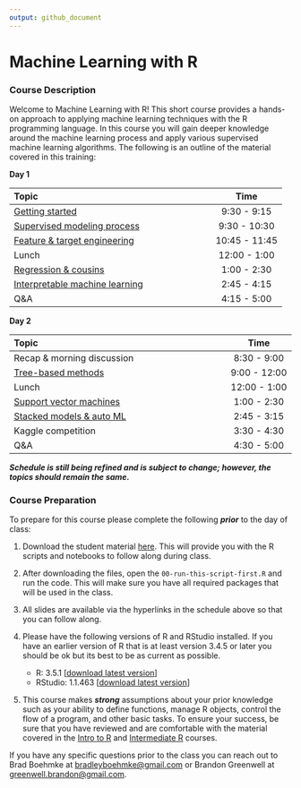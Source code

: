 ```yaml
---
output: github_document
---
```



# Machine Learning with R

### Course Description

Welcome to Machine Learning with R\! This short course provides a hands-on approach to applying machine learning techniques with the R programming language. In this course you will gain deeper knowledge around the machine learning process and apply various supervised machine learning algorithms. The following is an outline of the material covered in this training:

**Day 1**

| Topic                                 |     Time      |
| :------------------------------------ | :-----------: |
| [Getting started](https://koalaverse.github.io/AnalyticsSummit19/01-intro.html) |  9:30 - 9:15  |
| [Supervised modeling process](https://koalaverse.github.io/AnalyticsSummit19/02-supervised-modeling-process.html) | 9:30 - 10:30 |
| [Feature & target engineering](https://uc-r.github.io/Advanced-R/04-engineering.html) |  10:45 - 11:45  |
| Lunch                                 | 12:00 - 1:00  |
| [Regression & cousins](https://uc-r.github.io/Advanced-R/05-regression.html) |  1:00 - 2:30  |
| [Interpretable machine learning](https://bradleyboehmke.github.io/CinDay-RUG-IML-2018/slides-source.html#1) |  2:45 - 4:15  |
| Q\&A                                  |  4:15 - 5:00  |

**Day 2**

| Topic                                      |     Time      |
| :----------------------------------------- | :-----------: |
| Recap & morning discussion                    |  8:30 - 9:00  |
| [Tree-based methods](https://uc-r.github.io/Advanced-R/06-random-forest.html)  |  9:00 - 12:00 |
| Lunch                                        | 12:00 - 1:00  |
| [Support vector machines](https://bradleyboehmke.github.io/CinDay-RUG-IML-2018/slides-source.html#1) |  1:00 - 2:30  |
| [Stacked models & auto ML](https://uc-r.github.io/Advanced-R/08-stacking.html)  |  2:45 - 3:15  |
| Kaggle competition |  3:30 - 4:30  |
| Q\&A                                       |  4:30 - 5:00  |

___Schedule is still being refined and is subject to change; however, the topics should remain the same.___

### Course Preparation

To prepare for this course please complete the following ***prior*** to
the day of class:

1.  Download the student material [here](https://minhaskamal.github.io/DownGit/#/home?url=https://github.com/koalaverse/AnalyticsSummit19/tree/master/student-scripts).
    This will provide you with the R scripts and notebooks to follow along
    during class.
    
2.  After downloading the files, open the `00-run-this-script-first.R` and run
    the code.  This will make sure you have all required packages that will be
    used in the class.

3.  All slides are available via the hyperlinks in the schedule above so
    that you can follow along.

4.  Please have the following versions of R and RStudio installed. If
    you have an earlier version of R that is at least version 3.4.5 or
    later you should be ok but its best to be as current as possible.
    
      - R: 3.5.1 \[[download latest
        version](https://cran.r-project.org/)\]
      - RStudio: 1.1.463 \[[download latest
        version](https://www.rstudio.com/products/rstudio/download/#download)\]
        
5. This course makes ___strong___ assumptions about your prior knowledge such as
   your ability to define functions, manage R objects, control the flow of a program, 
   and other basic tasks. To ensure your success, be sure that you have reviewed 
   and are comfortable with the material covered in the [Intro to R](https://github.com/uc-r/Intro-R) 
   and [Intermediate R](https://github.com/uc-r/Intermediate-R) courses. 
   
If you have any specific questions prior to the class you can reach out to 
Brad Boehmke at [bradleyboehmke@gmail.com](mailto:bradleyboehmke@gmail.com) 
or Brandon Greenwell at [greenwell.brandon@gmail.com ](mailto:greenwell.brandon@gmail.com ).